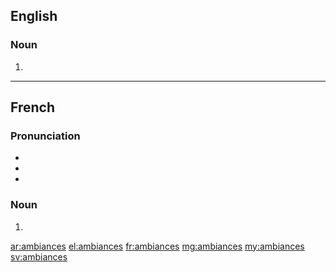 ==English==

===Noun===
{{head|en|plural}}

# {{plural of|ambiance|lang=en}}

----

==French==

===Pronunciation===
* {{IPA|/ɑ̃.bjɑ̃s/|lang=fr}}
* {{homophones|ambiance|ambiancent|lang=fr}}
* {{hyphenation|am|biances|lang=fr}}

===Noun===
{{head|fr|plural}} {{f-p}}

# {{plural of|ambiance|lang=fr}}

[[ar:ambiances]]
[[el:ambiances]]
[[fr:ambiances]]
[[mg:ambiances]]
[[my:ambiances]]
[[sv:ambiances]]